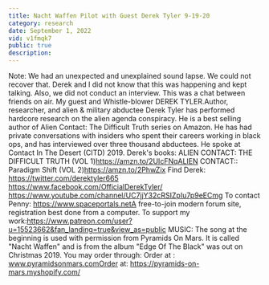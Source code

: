 ```yaml
---
title: Nacht Waffen Pilot with Guest Derek Tyler 9-19-20
category: research
date: September 1, 2022
vid: v1fmqk7
public: true
description:
---
```

Note: We had an unexpected and unexplained sound lapse. We could not recover that. Derek and I did not know that this was happening and kept talking. Also, we did not conduct an interview. This was a chat between friends on air.
My guest and Whistle-blower DEREK TYLER.Author, researcher, and alien & military abductee Derek Tyler has performed hardcore research on the alien agenda conspiracy. He is a best selling author of Alien Contact: The Difficult Truth series on Amazon. He has had private conversations with insiders who spent their careers working in black ops, and has interviewed over three thousand abductees. He spoke at Contact In The Desert (CITD) 2019.
Derek's books:
ALIEN CONTACT: THE DIFFICULT TRUTH (VOL 1)https://amzn.to/2UIcFNqALIEN CONTACT:: Paradigm Shift (VOL 2)https://amzn.to/2PhwZix
Find Derek:
https://twitter.com/derektyler665
https://www.facebook.com/OfficialDerekTyler/
https://www.youtube.com/channel/UC7jjY32cRSIZpIu7p9eECmg
To contact Penny:
https://www.spaceportals.netA free-to-join modern forum site, registration best done from a computer.
To support my work:https://www.patreon.com/user?u=15523662&fan_landing=true&view_as=public
MUSIC:
The song at the beginning is used with permission from Pyramids On Mars.
It is called "Nacht Waffen" and is from the album "Edge Of The Black" was out on Christmas 2019.
You may order through:
Order at : www.pyramidsonmars.comOrder at: https://pyramids-on-mars.myshopify.com/
